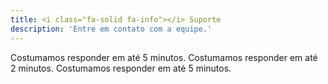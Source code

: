 ```yaml
---
title: <i class="fa-solid fa-info"></i> Suporte
description: 'Entre em contato com a equipe.'
---
```


<Card title="Suporte por Whatsapp" icon="whatsapp" href="https://api.whatsapp.com/send?phone=551154611495&text=Tenho%20uma%20D%C3%BAvida!%20Pode%20me%20Ajudar?" horizontal color="green">
  Costumamos responder em até 5 minutos.
</Card>

<Card title="Suporte por Discord" icon="discord" href="https://discord.gg/HDu86adJh8" horizontal color="#404EED">
  Costumamos responder em até 2 minutos.
</Card>

<Card title="Suporte por ticket" icon="ticket" href="https://central.thundertophost.com.br/submitticket.php" horizontal>
  Costumamos responder em até 5 minutos.
</Card>